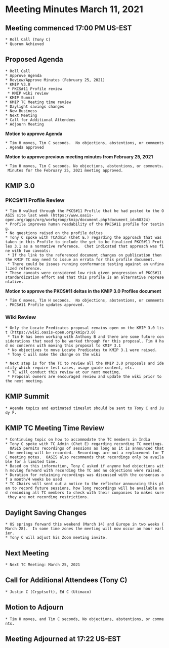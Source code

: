 = Meeting Minutes March 11, 2021 =
== Meeting commenced 17:00 PM US-EST ==
 * Roll Call (Tony C)
 * Quorum Achieved

== Proposed Agenda ==
 * Roll Call
 * Approve Agenda
 * Review/Approve Minutes (February 25, 2021)
 * KMIP V3.0
  * PKCS#11 Profile review
  * KMIP wiki review
 * KMIP Summit
 * KMIP TC Meeting time review
 * Daylight savings changes
 * New Business
 * Next Meeting
 * Call for Additional Attendees
 * Adjourn Meeting

'''Motion to approve Agenda'''

 * Tim H moves, Tim C seconds.  No objections, abstentions, or comments. Agenda approved

'''Motion to approve previous meeting minutes from February 25, 2021'''

 * Tim H moves, Tim C seconds. No objections, abstentions, or comments. Minutes for the February 25, 2021 meeting approved.

== KMIP 3.0 ==
=== PKCS#11 Profile Review ===
 * Tim H walked through the PKCS#11 Profile that he had posted to the OASIS site last week (https://www.oasis-open.org/apps/org/workgroup/kmip/document.php?document_id=68324)
 * Profile improves human readability of the PKCS#11 profile for testing.
 * No questions raised on the profile deltas
 * Tony C spoke with TCAdmin (Chet E.) regarding the approach that was taken in this Profile to include the yet to be finalized PKCS#11 Profiles 3.1 as a normative reference.  Chet indicated that approach was fine with two caveats:
  * If the link to the referenced document changes on publication then the KMIP TC may need to issue an errata for this profile document.
  * There could be issues running conformance testing against an unfinalized reference.
 * These caveats were considered low risk given progression of PKCS#11 standardization effort and that this profile is an alternative representative.

'''Motion to approve the PKCS#11 deltas in the KMIP 3.0 Profiles document'''

 * Tim C moves, Tim H seconds.  No objections, abstentions, or comments. PKCS#11 Profile updates approved.

=== Wiki Review ===
 * Only the Locate Predicates proposal remains open on the KMIP 3.0 list (https://wiki.oasis-open.org/kmip/3.0)
  * Tim H has been working with Anthony B and there are some future considerations that need to be worked through for this proposal. Tim H had no concerns with moving this proposal to KMIP 3.1
  * No objectives to move Locate Predicates to KMIP 3.1 were raised.
  * Tony C will make the change on the wiki

 * Next step is for the TC to review all the KMIP 3.0 proposals and identify which require test cases, usage guide content, etc.
  * TC will conduct this review at our next meeting.
  * Proposal owners are encouraged review and update the wiki prior to the next meeting.

== KMIP Summit ==
 * Agenda topics and estimated timeslot should be sent to Tony C and Judy F.

== KMIP TC Meeting Time Review ==
 * Continuing topic on how to accommodate the TC members in India
 * Tony C spoke with TC Admin (Chet E) regarding recording TC meetings.  OASIS permits recordings of sessions as long as it is announced that the meeting will be recorded.  Recordings are not a replacement for TC meeting notes.  OASIS also recommends that recordings only be available for a limited time.
 * Based on this information, Tony C asked if anyone had objections with moving forward with recording the TC and no objections were raised.
 * Duration for retaining recordings was discussed with the consensus of a month/4 weeks be used
 * TC Chairs will sent out a notice to the reflector announcing this plan to record future sessions, how long recordings will be available and reminding all TC members to check with their companies to makes sure they are not recording restrictions.

== Daylight Saving Changes ==
 * US springs forward this weekend (March 14) and Europe in two weeks (March 28).  In some time zones the meeting will now occur an hour earlier.
 * Tony C will adjust his Zoom meeting invite.

== Next Meeting ==
 * Next TC Meeting: March 25, 2021

== Call for Additional Attendees (Tony C) ==
 * Justin C (Cryptsoft), Ed C (Utimaco)

== Motion to Adjourn ==
 * Tim H moves, and Tim C seconds, No objections, abstentions, or comments.

== Meeting Adjourned at 17:22 US-EST ==
